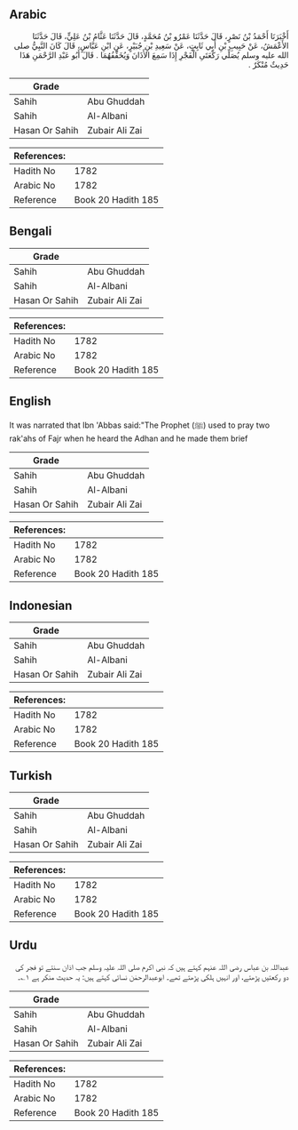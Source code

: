 ## Arabic


<div dir="rtl" lang="ar" style={{fontSize:'larger',backgroundColor:'#f8f9fa',padding:20}}>
أَخْبَرَنَا أَحْمَدُ بْنُ نَصْرٍ، قَالَ حَدَّثَنَا عَمْرُو بْنُ مُحَمَّدٍ، قَالَ حَدَّثَنَا عَثَّامُ بْنُ عَلِيٍّ، قَالَ حَدَّثَنَا الأَعْمَشُ، عَنْ حَبِيبِ بْنِ أَبِي ثَابِتٍ، عَنْ سَعِيدِ بْنِ جُبَيْرٍ، عَنِ ابْنِ عَبَّاسٍ، قَالَ كَانَ النَّبِيُّ صلى الله عليه وسلم يُصَلِّي رَكْعَتَىِ الْفَجْرِ إِذَا سَمِعَ الأَذَانَ وَيُخَفِّفُهُمَا ‏.‏ قَالَ أَبُو عَبْدِ الرَّحْمَنِ هَذَا حَدِيثٌ مُنْكَرٌ ‏.‏
</div>
<div style={{backgroundColor:'#f8f9fa',padding:20, marginBottom: 10}}><table> <thead> <tr> <th>Grade</th> <th></th> </tr> </thead> <tbody> <tr><td>Sahih</td><td>Abu Ghuddah</td></tr><tr><td>Sahih</td><td>Al-Albani</td></tr><tr><td>Hasan Or Sahih</td><td>Zubair Ali Zai</td></tr></tbody></table><table> <thead> <tr> <th>References:</th> <th></th> </tr> </thead> <tbody><tr><td>Hadith No</td><td>1782</td></tr><tr><td>Arabic No</td><td>1782</td></tr><tr><td>Reference</td><td>Book 20 Hadith 185</td></tr></tbody></table></div>

## Bengali


<div dir="ltr" lang="bn" style={{fontSize:'larger',backgroundColor:'#f8f9fa',padding:20}}>

</div>
<div style={{backgroundColor:'#f8f9fa',padding:20, marginBottom: 10}}><table> <thead> <tr> <th>Grade</th> <th></th> </tr> </thead> <tbody> <tr><td>Sahih</td><td>Abu Ghuddah</td></tr><tr><td>Sahih</td><td>Al-Albani</td></tr><tr><td>Hasan Or Sahih</td><td>Zubair Ali Zai</td></tr></tbody></table><table> <thead> <tr> <th>References:</th> <th></th> </tr> </thead> <tbody><tr><td>Hadith No</td><td>1782</td></tr><tr><td>Arabic No</td><td>1782</td></tr><tr><td>Reference</td><td>Book 20 Hadith 185</td></tr></tbody></table></div>

## English


<div dir="ltr" lang="en" style={{fontSize:'larger',backgroundColor:'#f8f9fa',padding:20}}>
It was narrated that Ibn 'Abbas said:"The Prophet (ﷺ) used to pray two rak'ahs of Fajr when he heard the Adhan and he made them brief
</div>
<div style={{backgroundColor:'#f8f9fa',padding:20, marginBottom: 10}}><table> <thead> <tr> <th>Grade</th> <th></th> </tr> </thead> <tbody> <tr><td>Sahih</td><td>Abu Ghuddah</td></tr><tr><td>Sahih</td><td>Al-Albani</td></tr><tr><td>Hasan Or Sahih</td><td>Zubair Ali Zai</td></tr></tbody></table><table> <thead> <tr> <th>References:</th> <th></th> </tr> </thead> <tbody><tr><td>Hadith No</td><td>1782</td></tr><tr><td>Arabic No</td><td>1782</td></tr><tr><td>Reference</td><td>Book 20 Hadith 185</td></tr></tbody></table></div>

## Indonesian


<div dir="ltr" lang="id" style={{fontSize:'larger',backgroundColor:'#f8f9fa',padding:20}}>

</div>
<div style={{backgroundColor:'#f8f9fa',padding:20, marginBottom: 10}}><table> <thead> <tr> <th>Grade</th> <th></th> </tr> </thead> <tbody> <tr><td>Sahih</td><td>Abu Ghuddah</td></tr><tr><td>Sahih</td><td>Al-Albani</td></tr><tr><td>Hasan Or Sahih</td><td>Zubair Ali Zai</td></tr></tbody></table><table> <thead> <tr> <th>References:</th> <th></th> </tr> </thead> <tbody><tr><td>Hadith No</td><td>1782</td></tr><tr><td>Arabic No</td><td>1782</td></tr><tr><td>Reference</td><td>Book 20 Hadith 185</td></tr></tbody></table></div>

## Turkish


<div dir="ltr" lang="tr" style={{fontSize:'larger',backgroundColor:'#f8f9fa',padding:20}}>

</div>
<div style={{backgroundColor:'#f8f9fa',padding:20, marginBottom: 10}}><table> <thead> <tr> <th>Grade</th> <th></th> </tr> </thead> <tbody> <tr><td>Sahih</td><td>Abu Ghuddah</td></tr><tr><td>Sahih</td><td>Al-Albani</td></tr><tr><td>Hasan Or Sahih</td><td>Zubair Ali Zai</td></tr></tbody></table><table> <thead> <tr> <th>References:</th> <th></th> </tr> </thead> <tbody><tr><td>Hadith No</td><td>1782</td></tr><tr><td>Arabic No</td><td>1782</td></tr><tr><td>Reference</td><td>Book 20 Hadith 185</td></tr></tbody></table></div>

## Urdu


<div dir="rtl" lang="ur" style={{fontSize:'larger',backgroundColor:'#f8f9fa',padding:20}}>
عبداللہ بن عباس رضی اللہ عنہم کہتے ہیں کہ نبی اکرم صلی اللہ علیہ وسلم جب اذان سنتے تو فجر کی دو رکعتیں پڑھتے، اور انہیں ہلکی پڑھتے تھے۔ ابوعبدالرحمٰن نسائی کہتے ہیں: یہ حدیث منکر ہے ۱؎۔
</div>
<div style={{backgroundColor:'#f8f9fa',padding:20, marginBottom: 10}}><table> <thead> <tr> <th>Grade</th> <th></th> </tr> </thead> <tbody> <tr><td>Sahih</td><td>Abu Ghuddah</td></tr><tr><td>Sahih</td><td>Al-Albani</td></tr><tr><td>Hasan Or Sahih</td><td>Zubair Ali Zai</td></tr></tbody></table><table> <thead> <tr> <th>References:</th> <th></th> </tr> </thead> <tbody><tr><td>Hadith No</td><td>1782</td></tr><tr><td>Arabic No</td><td>1782</td></tr><tr><td>Reference</td><td>Book 20 Hadith 185</td></tr></tbody></table></div>